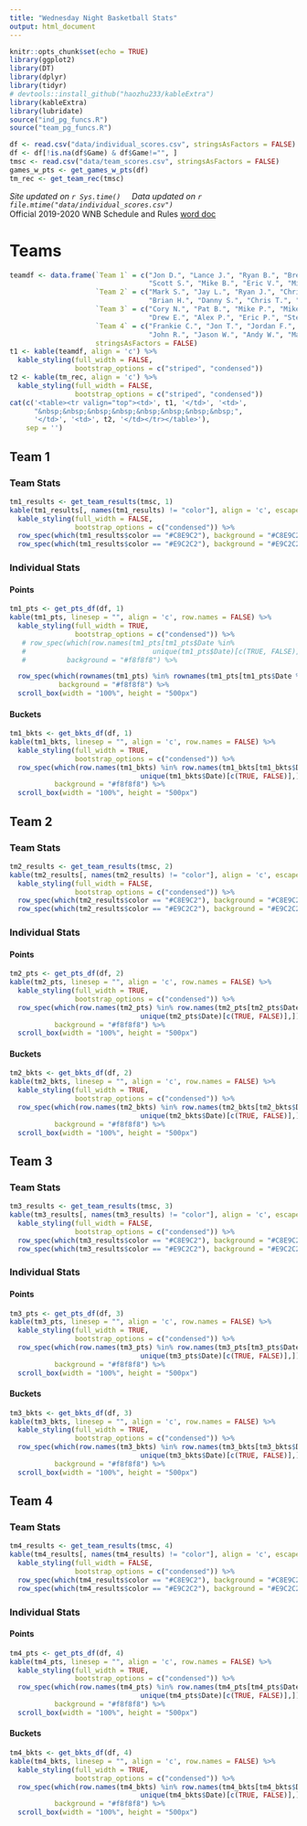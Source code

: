 ```yaml
---
title: "Wednesday Night Basketball Stats"
output: html_document
---
```


```r
knitr::opts_chunk$set(echo = TRUE)
library(ggplot2)
library(DT)
library(dplyr)
library(tidyr)
# devtools::install_github("haozhu233/kableExtra")
library(kableExtra)
library(lubridate)
source("ind_pg_funcs.R")
source("team_pg_funcs.R")
```
<head>
<!-- Global site tag (gtag.js) - Google Analytics -->
<script async src="https://www.googletagmanager.com/gtag/js?id=UA-151254232-1"></script>
<script>
  window.dataLayer = window.dataLayer || [];
  function gtag(){dataLayer.push(arguments);}
  gtag('js', new Date());
  gtag('config', 'UA-151254232-1');
</script>
</head> 
```r
df <- read.csv("data/individual_scores.csv", stringsAsFactors = FALSE)
df <- df[!is.na(df$Game) & df$Game!="", ]
tmsc <- read.csv("data/team_scores.csv", stringsAsFactors = FALSE)
games_w_pts <- get_games_w_pts(df)
tm_rec <- get_team_rec(tmsc)
```

*Site updated on `r Sys.time()`&nbsp;&nbsp;&nbsp;&nbsp; Data updated on `r file.mtime("data/individual_scores.csv")`*  
Official 2019-2020 WNB Schedule and Rules [word doc](https://drive.google.com/open?id=0Bz0dMuGXr7v5Nnc3YjNXT01UcElHX2VCVmtVZkJ0d0FUSXdZ)    
  
# Teams {.tabset .tabset-fade}   
```r
teamdf <- data.frame(`Team 1` = c("Jon D.", "Lance J.", "Ryan B.", "Brett J.",
                                  "Scott S.", "Mike B.", "Eric V.", "Mike W."),
                     `Team 2` = c("Mark S.", "Jay L.", "Ryan J.", "Chris L.", 
                                  "Brian H.", "Danny S.", "Chris T.", "Pat C."),
                     `Team 3` = c("Cory N.", "Pat B.", "Mike P.", "Mike S.",
                                  "Drew E.", "Alex P.", "Eric P.", "Steve F."),
                     `Team 4` = c("Frankie C.", "Jon T.", "Jordan F.", "Aaron M.",
                                  "John R.", "Jason W.", "Andy W.", "Marcelo D."),
                     stringsAsFactors = FALSE)
t1 <- kable(teamdf, align = 'c') %>%
  kable_styling(full_width = FALSE,
                bootstrap_options = c("striped", "condensed")) 
t2 <- kable(tm_rec, align = 'c') %>%
  kable_styling(full_width = FALSE,
                bootstrap_options = c("striped", "condensed")) 
cat(c('<table><tr valign="top"><td>', t1, '</td>', '<td>', 
      "&nbsp;&nbsp;&nbsp;&nbsp;&nbsp;&nbsp;&nbsp;&nbsp;", 
      '</td>', '<td>', t2, '</td></tr></table>'),
    sep = '')
```

## Team 1 {.tabset .tabset-fade} 
### Team Stats 
```r
tm1_results <- get_team_results(tmsc, 1)
kable(tm1_results[, names(tm1_results) != "color"], align = 'c', escape = FALSE) %>%
  kable_styling(full_width = FALSE,
                bootstrap_options = c("condensed")) %>% 
  row_spec(which(tm1_results$color == "#C8E9C2"), background = "#C8E9C2") %>%
  row_spec(which(tm1_results$color == "#E9C2C2"), background = "#E9C2C2")
```
### Individual Stats 
#### Points
```r
tm1_pts <- get_pts_df(df, 1)
kable(tm1_pts, linesep = "", align = 'c', row.names = FALSE) %>%
  kable_styling(full_width = TRUE,
                bootstrap_options = c("condensed")) %>%
   # row_spec(which(row.names(tm1_pts[tm1_pts$Date %in%
   #                               unique(tm1_pts$Date)[c(TRUE, FALSE)],])),
   #          background = "#f8f8f8") %>%

  row_spec(which(rownames(tm1_pts) %in% rownames(tm1_pts[tm1_pts$Date %in% unique(tm1_pts$Date)[c(TRUE, FALSE) == TRUE], ])),
            background = "#f8f8f8") %>%
  scroll_box(width = "100%", height = "500px")
```
#### Buckets
```r
tm1_bkts <- get_bkts_df(df, 1)
kable(tm1_bkts, linesep = "", align = 'c', row.names = FALSE) %>%
  kable_styling(full_width = TRUE,
                bootstrap_options = c("condensed")) %>%
  row_spec(which(row.names(tm1_bkts) %in% row.names(tm1_bkts[tm1_bkts$Date %in%
                                unique(tm1_bkts$Date)[c(TRUE, FALSE)],])),
           background = "#f8f8f8") %>%
  scroll_box(width = "100%", height = "500px")
```
## Team 2 {.tabset .tabset-fade} 
### Team Stats 
```r
tm2_results <- get_team_results(tmsc, 2)
kable(tm2_results[, names(tm2_results) != "color"], align = 'c', escape = FALSE) %>%
  kable_styling(full_width = FALSE,
                bootstrap_options = c("condensed")) %>% 
  row_spec(which(tm2_results$color == "#C8E9C2"), background = "#C8E9C2") %>%
  row_spec(which(tm2_results$color == "#E9C2C2"), background = "#E9C2C2")
```
### Individual Stats 
#### Points
```r
tm2_pts <- get_pts_df(df, 2)
kable(tm2_pts, linesep = "", align = 'c', row.names = FALSE) %>%
  kable_styling(full_width = TRUE,
                bootstrap_options = c("condensed")) %>%
  row_spec(which(row.names(tm2_pts) %in% row.names(tm2_pts[tm2_pts$Date %in%
                                unique(tm2_pts$Date)[c(TRUE, FALSE)],])),
           background = "#f8f8f8") %>%
  scroll_box(width = "100%", height = "500px")
```
#### Buckets
```r
tm2_bkts <- get_bkts_df(df, 2)
kable(tm2_bkts, linesep = "", align = 'c', row.names = FALSE) %>%
  kable_styling(full_width = TRUE,
                bootstrap_options = c("condensed")) %>%
  row_spec(which(row.names(tm2_bkts) %in% row.names(tm2_bkts[tm2_bkts$Date %in%
                                unique(tm2_bkts$Date)[c(TRUE, FALSE)],])),
           background = "#f8f8f8") %>%
  scroll_box(width = "100%", height = "500px")
```
## Team 3 {.tabset .tabset-fade} 
### Team Stats  
```r
tm3_results <- get_team_results(tmsc, 3)
kable(tm3_results[, names(tm3_results) != "color"], align = 'c', escape = FALSE) %>%
  kable_styling(full_width = FALSE,
                bootstrap_options = c("condensed")) %>% 
  row_spec(which(tm3_results$color == "#C8E9C2"), background = "#C8E9C2") %>%
  row_spec(which(tm3_results$color == "#E9C2C2"), background = "#E9C2C2")
```
### Individual Stats 
#### Points
```r
tm3_pts <- get_pts_df(df, 3)
kable(tm3_pts, linesep = "", align = 'c', row.names = FALSE) %>%
  kable_styling(full_width = TRUE,
                bootstrap_options = c("condensed")) %>%
  row_spec(which(row.names(tm3_pts) %in% row.names(tm3_pts[tm3_pts$Date %in%
                                unique(tm3_pts$Date)[c(TRUE, FALSE)],])),
           background = "#f8f8f8") %>%
  scroll_box(width = "100%", height = "500px")
```
#### Buckets
```r
tm3_bkts <- get_bkts_df(df, 3)
kable(tm3_bkts, linesep = "", align = 'c', row.names = FALSE) %>%
  kable_styling(full_width = TRUE,
                bootstrap_options = c("condensed")) %>%
  row_spec(which(row.names(tm3_bkts) %in% row.names(tm3_bkts[tm3_bkts$Date %in%
                                unique(tm3_bkts$Date)[c(TRUE, FALSE)],])),
           background = "#f8f8f8") %>%
  scroll_box(width = "100%", height = "500px")
```
## Team 4 {.tabset .tabset-fade} 
### Team Stats  
```r
tm4_results <- get_team_results(tmsc, 4)
kable(tm4_results[, names(tm4_results) != "color"], align = 'c', escape = FALSE) %>%
  kable_styling(full_width = FALSE,
                bootstrap_options = c("condensed")) %>% 
  row_spec(which(tm4_results$color == "#C8E9C2"), background = "#C8E9C2") %>%
  row_spec(which(tm4_results$color == "#E9C2C2"), background = "#E9C2C2")
```
### Individual Stats 
#### Points
```r
tm4_pts <- get_pts_df(df, 4)
kable(tm4_pts, linesep = "", align = 'c', row.names = FALSE) %>%
  kable_styling(full_width = TRUE,
                bootstrap_options = c("condensed")) %>%
  row_spec(which(row.names(tm4_pts) %in% row.names(tm4_pts[tm4_pts$Date %in%
                                unique(tm4_pts$Date)[c(TRUE, FALSE)],])),
           background = "#f8f8f8") %>%
  scroll_box(width = "100%", height = "500px")
```
#### Buckets
```r
tm4_bkts <- get_bkts_df(df, 4)
kable(tm4_bkts, linesep = "", align = 'c', row.names = FALSE) %>%
  kable_styling(full_width = TRUE,
                bootstrap_options = c("condensed")) %>%
  row_spec(which(row.names(tm4_bkts) %in% row.names(tm4_bkts[tm4_bkts$Date %in%
                                unique(tm4_bkts$Date)[c(TRUE, FALSE)],])),
           background = "#f8f8f8") %>%
  scroll_box(width = "100%", height = "500px")
```




 




